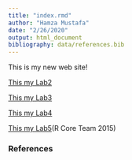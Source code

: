 ```yaml
---
title: "index.rmd"
author: "Hamza Mustafa"
date: "2/26/2020"
output: html_document
bibliography: data/references.bib
---
```


This is my new web site!
  
 [This my Lab2](Lab_2.html.html)
 
 [This my Lab3](Lab_3.html.html)
  
 [This my Lab4](Lab_4.html.html)
 
 [This my Lab5](Lab_5.html.html)(R Core Team 2015)
 
 
### References